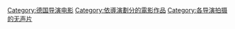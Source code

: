 [[Category:德国导演电影|Category:德国导演电影]]
[[Category:依導演劃分的電影作品|Category:依導演劃分的電影作品]]
[[Category:各导演拍摄的无声片|Category:各导演拍摄的无声片]]